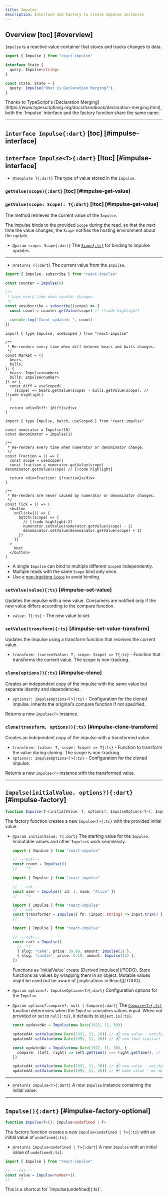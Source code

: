 ```yaml
---
title: Impulse
description: Interface and Factory to create Impulse instances
---
```


## Overview [toc] [#overview]

<p id="overview" className="-mb-5 scroll-mt-100" />

`Impulse` is a reactive value container that stores and tracks changes to data.

```ts
import { Impulse } from "react-impulse"

interface State {
  query: Impulse<string>
}

const state: State = {
  query: Impulse("What is Declaration Merging?"),
}
```

<Callout>
  Thanks to TypeScript's [Declaration
  Merging](https://www.typescriptlang.org/docs/handbook/declaration-merging.html),
  both the `Impulse` interface and the factory function share the same name.
</Callout>

---

## `interface Impulse{:dart}` [toc] [#impulse-interface]

## `interface Impulse<T>{:dart}` [!toc] [#impulse-interface]

<section className="typedef">

- `@template T{:dart}` The type of value stored in the `Impulse`.

</section>

### `getValue(scope){:dart}` [toc] [#impulse-get-value]

### `getValue(scope: Scope): T{:dart}` [!toc] [#impulse-get-value]

The method retrieves the current value of the `Impulse`.

The impulse binds to the provided `Scope` during the read,
so that the next time the value changes, the `Scope` notifies the hosting environment about the update.

<section className="typedef">

- `@param scope: Scope{:dart}` The [`Scope{:ts}`](/docs/reference/scope) for binding to impulse updates.

---

- `@returns T{:dart}` The current value from the `Impulse`.

</section>

```ts tab="subscribe()"
import { Impulse, subscribe } from "react-impulse"

const counter = Impulse(0)

/**
 * Logs every time when counter changes.
 */
const unsubscribe = subscribe((scope) => {
  const count = counter.getValue(scope) // [!code highlight]

  console.log("Count updated: ", count)
})
```

```tsx tab="useScoped()"
import { type Impulse, useScoped } from "react-impulse"

/**
 * Re-renders every time when diff between bears and bulls changes.
 */
const Market = ({
  bears,
  bulls,
}: {
  bears: Impulse<number>
  bulls: Impulse<number>
}) => {
  const diff = useScoped(
    (scope) => bears.getValue(scope) - bulls.getValue(scope), // [!code highlight]
  )

  return <div>Diff: {diff}</div>
}
```

```tsx tab="batch()"
import { type Impulse, batch, useScoped } from "react-impulse"

const numerator = Impulse(10)
const denominator = Impulse(1)

/**
 * Re-renders every time when numerator or denominator change.
 */
const Fraction = () => {
  const scope = useScope()
  const fraction = numerator.getValue(scope) - denominator.getValue(scope) // [!code highlight]

  return <div>Fraction: {fraction}</div>
}

/**
 * Re-renders are never caused by numerator or denominator changes.
 */
const Tick = () => (
  <button
    onClick={() => {
      batch((scope) => {
        // [!code highlight:2]
        numerator.setValue(numerator.getValue(scope) - 1)
        denominator.setValue(denominator.getValue(scope) + 1)
      })
    }}
  >
    Next
  </button>
)
```

<Callout title="Good to know">

- A single `Impulse` can bind to multiple different `Scope`s independently.
- Multiple reads with the same `Scope` bind only once.
- Use a [non-tracking `Scope`](/docs/reference/scope#TODO-non-tracking) to avoid binding.

</Callout>

### `setValue(value){:ts}` [#impulse-set-value]

Updates the impulse with a new value. Consumers are notified only if the new value differs according to the compare function.

- `value: T{:ts}` - The new value to set.

### `setValue(transform){:ts}` [#impulse-set-value-transform]

Updates the impulse using a transform function that receives the current value.

- `transform: (currentValue: T, scope: Scope) => T{:ts}` - Function that transforms the current value. The scope is non-tracking.

### `clone(options?){:ts}` [#impulse-clone]

Creates an independent copy of the impulse with the same value but separate identity and dependencies.

- `options?: ImpulseOptions<T>{:ts}` - Configuration for the cloned impulse. Inherits the original's compare function if not specified.

Returns a new `Impulse<T>` instance.

### `clone(transform, options?){:ts}` [#impulse-clone-transform]

Creates an independent copy of the impulse with a transformed value.

- `transform: (value: T, scope: Scope) => T{:ts}` - Function to transform the value during cloning. The scope is non-tracking.
- `options?: ImpulseOptions<T>{:ts}` - Configuration for the cloned impulse.

Returns a new `Impulse<T>` instance with the transformed value.

---

## `Impulse(initialValue, options?){:dart}` [#impulse-factory]

```ts
function Impulse<T>(initialValue: T, options?: ImpulseOptions<T>): Impulse<T>
```

The factory function creates a new `Impulse<T>{:ts}` with the provided initial value.

<section className="typedef">

- `@param initialValue: T{:dart}` The starting value for the `Impulse`. Immutable values and other `Impulse`s work seamlessly.

  ```ts twoslash tab="Primitive"
  import { Impulse } from "react-impulse"

  // ---cut---
  const count = Impulse(0)
  //    ^?
  ```

  ```ts twoslash tab="Object"
  import { Impulse } from "react-impulse"

  // ---cut---
  const user = Impulse({ id: 1, name: "Alice" })
  //    ^?
  ```

  ```ts twoslash tab="Function"
  import { Impulse } from "react-impulse"
  // ---cut---
  const transformer = Impulse({ fn: (input: string) => input.trim() })
  //    ^?
  ```

  ```ts twoslash tab="Nested Impulses"
  import { Impulse } from "react-impulse"

  // ---cut---
  const cart = Impulse([
    //  ^?
    { slug: "cake", price: 39.99, amount: Impulse(1) },
    { slug: "candle", price: 0.19, amount: Impulse(12) },
  ])
  ```

  <Callout>
    Functions as `initialValue` create [Derived Impulses](/TODO). Store
    functions as values by wrapping them in an object.
  </Callout>

  <Callout type="warn">
    Mutable values might be used but be aware of [implications in React](/TODO).
  </Callout>

- `@param options?: ImpulseOptions<T>{:dart}` Configuration options for the `Impulse`.
- `@param options?.compare?: null | Compare{:dart}` The [`Compare<T>{:ts}`](/docs/reference/compare) function determines when the `Impulse` considers values equal.
  When not provided or set to `null{:ts}`, it defaults to `Object.is{:ts}`.

  ```ts tab="Default compare"
  const updatedAt = Impulse(new Date(1922, 11, 30))

  updatedAt.setValue(new Date(1991, 11, 26)) // 📬 new value - notify consumers
  updatedAt.setValue(new Date(1991, 11, 26)) // 📬 new (but similar) value - notify consumers
  ```

  ```ts tab="Custom compare"
  const updatedAt = Impulse(new Date(1922, 11, 30), {
    compare: (left, right) => left.getTime() === right.getTime(), // [!code ++]
  })

  updatedAt.setValue(new Date(1991, 11, 26)) // 📬 new value - notify consumers
  updatedAt.setValue(new Date(1991, 11, 26)) // 📭 same value - do not notify consumers // [!code highlight]
  ```

---

- `@returns Impulse<T>{:dart}` A new `Impulse` instance containing the initial value.

</section>

---

## `Impulse(){:dart}` [#impulse-factory-optional]

```ts
function Impulse<T>(): Impulse<undefined | T>
```

The factory function creates a new `Impulse<undefined | T>{:ts}` with an initial value of `undefined{:ts}`.

<section className="typedef">

- `@returns Impulse<undefined | T>{:dart}` A new `Impulse` with an initial value of `undefined{:ts}`.

</section>

```ts twoslash
import { Impulse } from "react-impulse"

// ---cut---
const value = Impulse<number>()
//    ^?
```

<Callout>
  This is a shortcut for `Impulse<undefined | T>(undefined){:ts}`.
</Callout>
